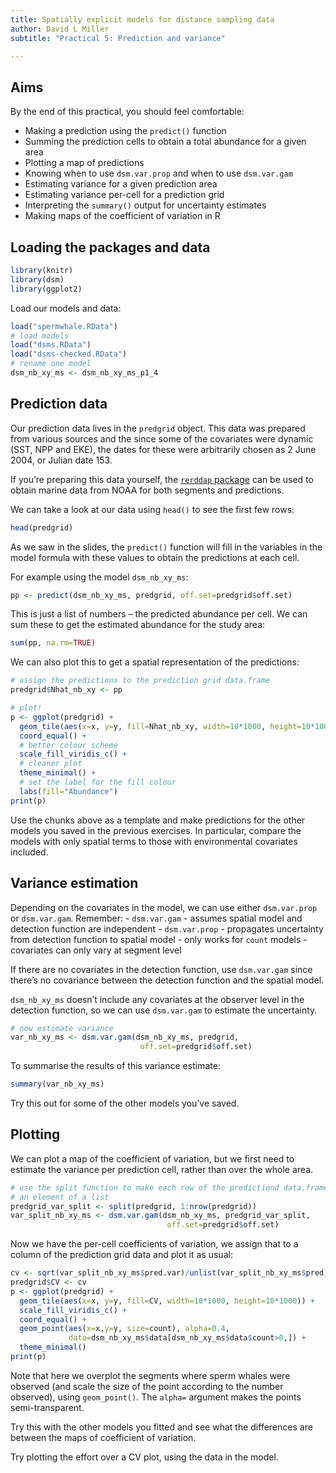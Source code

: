 ```yaml
---
title: Spatially explicit models for distance sampling data
author: David L Miller
subtitle: "Practical 5: Prediction and variance"

---
```


## Aims

By the end of this practical, you should feel comfortable:

- Making a prediction using the `predict()` function
- Summing the prediction cells to obtain a total abundance for a given area
- Plotting a map of predictions
- Knowing when to use `dsm.var.prop` and when to use `dsm.var.gam`
- Estimating variance for a given prediction area
- Estimating variance per-cell for a prediction grid
- Interpreting the `summary()` output for uncertainty estimates
- Making maps of the coefficient of variation in R


## Loading the packages and data

```r
library(knitr)
library(dsm)
library(ggplot2)
```

Load our models and data:

```r
load("spermwhale.RData")
# load models
load("dsms.RData")
load("dsms-checked.RData")
# rename one model
dsm_nb_xy_ms <- dsm_nb_xy_ms_p1_4
```

## Prediction data

Our prediction data lives in the `predgrid` object. This data was prepared from various sources and the since some of the covariates were dynamic (SST, NPP and EKE), the dates for these were arbitrarily chosen as 2 June 2004, or Julian date 153.

If you're preparing this data yourself, the [`rerddap` package](https://cran.r-project.org/web/packages/rerddap/) can be used to obtain marine data from NOAA for both segments and predictions.

We can take a look at our data using `head()` to see the first few rows:

```r
head(predgrid)
```

As we saw in the slides, the `predict()` function will fill in the variables in the model formula with these values to obtain the predictions at each cell.

For example using the model `dsm_nb_xy_ms`:

```r
pp <- predict(dsm_nb_xy_ms, predgrid, off.set=predgrid$off.set)
```

This is just a list of numbers -- the predicted abundance per cell. We can sum these to get the estimated abundance for the study area:

```r
sum(pp, na.rm=TRUE)
```

We can also plot this to get a spatial representation of the predictions:
```r
# assign the predictions to the prediction grid data.frame
predgrid$Nhat_nb_xy <- pp

# plot!
p <- ggplot(predgrid) +
  geom_tile(aes(x=x, y=y, fill=Nhat_nb_xy, width=10*1000, height=10*1000)) +
  coord_equal() + 
  # better colour scheme  
  scale_fill_viridis_c() +
  # cleaner plot
  theme_minimal() +
  # set the label for the fill colour
  labs(fill="Abundance")
print(p)
```

Use the chunks above as a template and make predictions for the other models you saved in the previous exercises. In particular, compare the models with only spatial terms to those with environmental covariates included.

## Variance estimation

Depending on the covariates in the model, we can use either `dsm.var.prop` or `dsm.var.gam`. Remember:
- `dsm.var.gam`
  - assumes spatial model and detection function are independent
- `dsm.var.prop`
  - propagates uncertainty from detection function to spatial model
  - only works for `count` models
  - covariates can only vary at segment level

If there are no covariates in the detection function, use `dsm.var.gam` since there's no covariance between the detection function and the spatial model.
  
`dsm_nb_xy_ms` doesn't include any covariates at the observer level in the detection function, so we can use `dsm.var.gam` to estimate the uncertainty.

```r
# now estimate variance
var_nb_xy_ms <- dsm.var.gam(dsm_nb_xy_ms, predgrid, 
                             off.set=predgrid$off.set)
```
To summarise the results of this variance estimate:
```r
summary(var_nb_xy_ms)
```

Try this out for some of the other models you've saved.

## Plotting

We can plot a map of the coefficient of variation, but we first need to estimate the variance per prediction cell, rather than over the whole area. 

```r
# use the split function to make each row of the predictiond data.frame into
# an element of a list
predgrid_var_split <- split(predgrid, 1:nrow(predgrid))
var_split_nb_xy_ms <- dsm.var.gam(dsm_nb_xy_ms, predgrid_var_split, 
                                   off.set=predgrid$off.set)
```
Now we have the per-cell coefficients of variation, we assign that to a column of the prediction grid data and plot it as usual:

```r
cv <- sqrt(var_split_nb_xy_ms$pred.var)/unlist(var_split_nb_xy_ms$pred)
predgrid$CV <- cv
p <- ggplot(predgrid) +
  geom_tile(aes(x=x, y=y, fill=CV, width=10*1000, height=10*1000)) +
  scale_fill_viridis_c() +
  coord_equal() +
  geom_point(aes(x=x,y=y, size=count), alpha=0.4,
             data=dsm_nb_xy_ms$data[dsm_nb_xy_ms$data$count>0,]) +
  theme_minimal()
print(p)
```

Note that here we overplot the segments where sperm whales were observed (and scale the size of the point according to the number observed), using `geom_point()`. The `alpha=` argument makes the points semi-transparent.

Try this with the other models you fitted and see what the differences are between the maps of coefficient of variation.

Try plotting the effort over a CV plot, using the data in the model.
